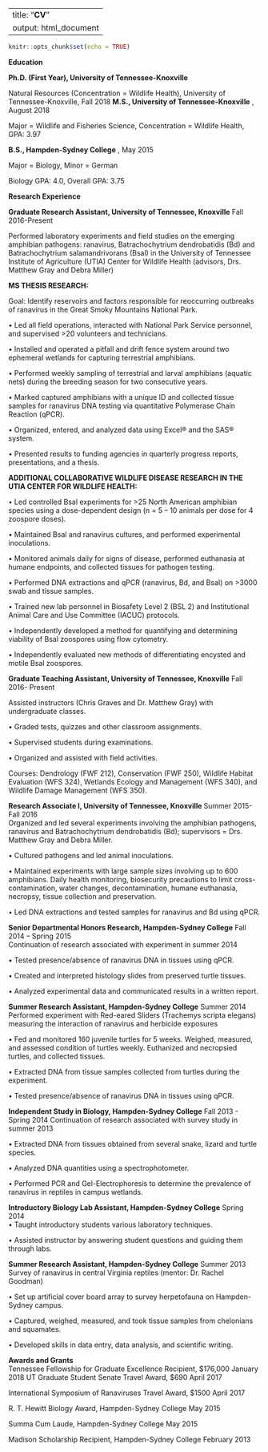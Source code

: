 
---
title: "**CV**"
output: html_document
---

```r
knitr::opts_chunk$set(echo = TRUE)
```


                                                                                              
**Education** 

**Ph.D. (First Year), University of Tennessee-Knoxville**

Natural Resources (Concentration = Wildlife Health), University of Tennessee-Knoxville, Fall 2018 
**M.S., University of Tennessee-Knoxville** , August 2018 

Major = Wildlife and Fisheries Science, Concentration = Wildlife Health, GPA: 3.97

**B.S., Hampden-Sydney College** , May 2015

Major = Biology, Minor = German

Biology GPA: 4.0, Overall GPA: 3.75

**Research Experience** 

**Graduate Research Assistant, University of Tennessee, Knoxville**           Fall 2016-Present

Performed laboratory experiments and field studies on the emerging amphibian pathogens: ranavirus, Batrachochytrium dendrobatidis (Bd) and Batrachochytrium salamandrivorans (Bsal) in the University of Tennessee Institute of Agriculture (UTIA) Center for Wildlife Health (advisors, Drs. Matthew Gray and Debra Miller)

**MS THESIS RESEARCH:** 

Goal: Identify reservoirs and factors responsible for reoccurring outbreaks of ranavirus in the Great Smoky Mountains National Park.

•	Led all field operations, interacted with National Park Service personnel, and supervised >20 volunteers and technicians.

•	Installed and operated a pitfall and drift fence system around two ephemeral wetlands for capturing terrestrial amphibians.

•	Performed weekly sampling of terrestrial and larval amphibians (aquatic nets) during the breeding season for two consecutive years.

•	Marked captured amphibians with a unique ID and collected tissue samples for ranavirus DNA testing via quantitative Polymerase Chain Reaction (qPCR).

•	Organized, entered, and analyzed data using Excel® and the SAS® system.

•	Presented results to funding agencies in quarterly progress reports, presentations, and a thesis.

**ADDITIONAL COLLABORATIVE WILDLIFE DISEASE RESEARCH IN THE UTIA CENTER FOR WILDLIFE HEALTH:** 

•	Led controlled Bsal experiments for >25 North American amphibian species using a dose-dependent design (n = 5 – 10 animals per dose for 4 zoospore doses).

•	Maintained Bsal and ranavirus cultures, and performed experimental inoculations.

•	Monitored animals daily for signs of disease, performed euthanasia at humane endpoints, and collected tissues for pathogen testing.

•	Performed DNA extractions and qPCR (ranavirus, Bd, and Bsal) on >3000 swab and tissue samples. 

•	Trained new lab personnel in Biosafety Level 2 (BSL 2) and Institutional Animal Care and Use Committee (IACUC) protocols.

•	Independently developed a method for quantifying and determining viability of Bsal zoospores using flow cytometry.

•	Independently evaluated new methods of differentiating encysted and motile Bsal zoospores.

**Graduate Teaching Assistant, University of Tennessee, Knoxville**          Fall 2016- Present 

Assisted instructors (Chris Graves and Dr. Matthew Gray) with undergraduate classes.

•	Graded tests, quizzes and other classroom assignments.

•	Supervised students during examinations.

•	Organized and assisted with field activities.

Courses: Dendrology (FWF 212), Conservation (FWF 250), Wildlife Habitat Evaluation (WFS 324), Wetlands Ecology and Management (WFS 340), and Wildlife Damage Management (WFS 350). 

**Research Associate I, University of Tennessee, Knoxville **            Summer 2015- Fall 2016                          
Organized and led several experiments involving the amphibian pathogens, ranavirus and Batrachochytrium dendrobatidis (Bd); supervisors = Drs. Matthew Gray and Debra Miller.

•	Cultured pathogens and led animal inoculations. 

•	Maintained experiments with large sample sizes involving up to 600 amphibians. Daily health monitoring, biosecurity precautions to limit cross-contamination, water changes, decontamination, humane euthanasia, necropsy, tissue collection and preservation. 

•	Led DNA extractions and tested samples for ranavirus and Bd using qPCR. 

**Senior Departmental Honors Research, Hampden-Sydney College**       Fall 2014 – Spring 2015                                                              
Continuation of research associated with experiment in summer 2014 

•	Tested presence/absence of ranavirus DNA in tissues using qPCR. 

•	Created and interpreted histology slides from preserved turtle tissues.

•	Analyzed experimental data and communicated results in a written report.


**Summer Research Assistant, Hampden-Sydney College**  		                           	Summer 2014                                                                
Performed experiment with Red-eared Sliders (Trachemys scripta elegans) measuring the interaction of ranavirus and herbicide exposures

•	Fed and monitored 160 juvenile turtles for 5 weeks. Weighed, measured, and assessed condition of turtles weekly.  Euthanized and necropsied turtles, and collected tissues. 

•	Extracted DNA from tissue samples collected from turtles during the experiment.

•	Tested presence/absence of ranavirus DNA in tissues using qPCR.

**Independent Study in Biology, Hampden-Sydney College**                Fall 2013 - Spring 2014
Continuation of research associated with survey study in summer 2013 

•	Extracted DNA from tissues obtained from several snake, lizard and turtle species.

•	Analyzed DNA quantities using a spectrophotometer.  

•	Performed PCR and Gel-Electrophoresis to determine the prevalence of ranavirus in reptiles in campus wetlands.

**Introductory Biology Lab Assistant, Hampden-Sydney College**  		 Spring 2014                                                                
•	Taught introductory students various laboratory techniques.

•	Assisted instructor by answering student questions and guiding them through labs.

**Summer Research Assistant, Hampden-Sydney College**  			Summer 2013
Survey of ranavirus in central Virginia reptiles (mentor: Dr. Rachel Goodman)

•	Set up artificial cover board array to survey herpetofauna on Hampden-Sydney campus.

•	Captured, weighed, measured, and took tissue samples from chelonians and squamates.

•	Developed skills in data entry, data analysis, and scientific writing.

**Awards and Grants**  
Tennessee Fellowship for Graduate Excellence Recipient, $176,000                     January 2018 
UT Graduate Student Senate Travel Award, $690                                          April 2017

International Symposium of Ranaviruses Travel Award, $1500                             April 2017

R. T. Hewitt Biology Award, Hampden-Sydney College                                       May 2015

Summa Cum Laude, Hampden-Sydney College                                                  May 2015

Madison Scholarship Recipient, Hampden-Sydney College                               February 2013

